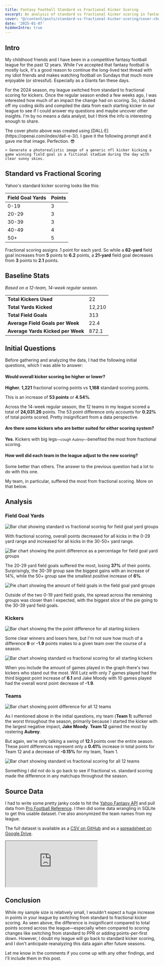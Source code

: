 ```yaml
---
title: Fantasy Football Standard vs Fractional Kicker Scoring
excerpt: An analysis of standard vs fractional kicker scoring in fantasy football for the 2024 regular season.
cover: "@/content/posts/standard-vs-fractional-kicker-scoring/cover-chatgpt-field-goal-kick.png"
date: '2025-01-07'
hiddenIntro: true
---
```



## Intro

My childhood friends and I have been in a competitive fantasy football league for the past 12 years. While I've accepted that fantasy football is mostly luck, it's a good reason to continue the long-lived text thread with my idiot friends and makes watching football on Sundays that much more enjoyable (or stressful). Especially as a Giants fan these days.

For the 2024 season, my league switched from standard to fractional scoring for kickers. Once the regular season ended a few weeks ago, I was interested how much of an impact the change had on scoring. So, I dusted off my coding skills and compiled the data from each starting kicker in our league to see if I could answer my questions and maybe uncover other insights. I'm by no means a data analyst, but I think the info is interesting enough to share.

<Aside type="aiphoto">
    The cover photo above was created using [DALL&middot;E](https://openai.com/index/dall-e-3/). I gave it the following prompt and it gave me that image. Perfection. <Emoji label="smiling face with sunglasses">😎</Emoji>
    
    > Generate a photorealistic image of a generic nfl kicker kicking a game winning field goal in a fictional stadium during the day with clear sunny skies.

</Aside>

## Standard vs Fractional Scoring

Yahoo's standard kicker scoring looks like this:

| Field Goal Yards | Points |
|------------------|--------|
| 0-19             | 3      |
| 20-29            | 3      |
| 30-39            | 3      |
| 40-49            | 4      |
| 50+              | 5      |

Fractional scoring assigns .1 point for each yard. So while a **62-yard** field goal increases from **5** points to **6.2** points, a **21-yard** field goal decreases from **3** points to **2.1** points.

## Baseline Stats

*Based on a 12-team, 14-week regular season.*

|                        |        |
|------------------------|--------|
| **Total Kickers Used** | 22     |
| **Total Yards Kicked** | 12,210 |
| **Total Field Goals**  | 313    |
| **Average Field Goals per Week** | 22.4 |
| **Average Yards Kicked per Week** | 872.1 |

## Initial Questions

Before gathering and analyzing the data, I had the following initial questions, which I was able to answer:

#### Would overall kicker scoring be higher or lower?

**Higher.** **1,221** fractional scoring points vs **1,168** standard scoring points.

This is an increase of **53 points** or **4.54%**.

Across the 14-week regular season, the 12 teams in my league scored a total of **24,031.26** points. The 53 point difference only accounts for **0.22%** of total points scored. Pretty insignificant from a data perspective.


#### Are there some kickers who are better suited for either scoring system?

**Yes**. Kickers with big legs<small>*—cough Aubrey—*</small>benefited the most from fractional scoring.

#### How well did each team in the league adjust to the new scoring?

Some better than others. The answer to the previous question had a lot to do with this one.

My team, in particular, suffered the most from fractional scoring. More on that below.

## Analysis

### Field Goal Yards

![Bar chat showing standard vs fractional scoring for field goal yard groups](@/content/posts/standard-vs-fractional-kicker-scoring/chart-fg-yard-group-points.png)

With fractional scoring, overall points decreased for all kicks in the 0-29 yard range and increased for all kicks in the 30-50+ yard range.


![Bar chart showing the point difference as a percentage for field goal yard groups](@/content/posts/standard-vs-fractional-kicker-scoring/chart-fg-yard-group-difference.png)

The 20-29 yard field goals suffered the most, losing **37%** of their points. Surprisingly, the 30-39 group saw the biggest gains with an increase of 14%, while the 50+ group saw the smallest positive increase of **6%**.

![Pie chart showing the amount of field goals in the field goal yard groups](@/content/posts/standard-vs-fractional-kicker-scoring/chart-fg-yard-group-kicks.png)

Outside of the two 0-19 yard field goals, the spread across the remaining groups was closer than I expected, with the biggest slice of the pie going to the 30-39 yard field goals.

### Kickers

![Bar chart showing the the point difference for all starting kickers](@/content/posts/standard-vs-fractional-kicker-scoring/chart-kickers-point-difference.png)

Some clear winners and losers here, but I'm not sure how much of a difference **9** or **-1.9** points makes to a given team over the course of a season.

![Bar chart showing standard vs fractional scoring for all starting kickers](@/content/posts/standard-vs-fractional-kicker-scoring/chart-kickers-standard-vs-fractional.png)

When you include the amount of games played in the graph there's two kickers who stand out the most. Will Lutz with only 7 games played had the third biggest point increase of **6.1** and Jake Moody with 10 games played had the overall worst point decrease of **-1.9**.

### Teams

![Bar chart showing point difference for all 12 teams](@/content/posts/standard-vs-fractional-kicker-scoring/chart-team-point-difference.png)

As I mentioned above in the initial questions, my team (**Team 1**) sufferred the worst throughout the season, primarily because I started the kicker with the largest negative impact, **Jake Moody**. **Team 12** gained the most by rostering **Aubrey**.

But again, we're only talking a swing of **12.1** points over the entire season. These point differences represent only a **0.41%** increase in total points for Team 12 and a decrease of **-0.15%** for my team, Team 1.

![Bar chart showing standard vs fractional scoring for all 12 teams](@/content/posts/standard-vs-fractional-kicker-scoring/chart-teams-point-totals.png)

Something I did not do is go back to see if fractional vs. standard scoring made the difference in any matchups throughout the season.

## Source Data

I had to write some pretty janky code to hit the [Yahoo Fantasy API](https://developer.yahoo.com/fantasysports/guide/) and pull data from [Pro Football Reference](https://www.pro-football-reference.com/). I then did some data wrangling in SQLite to get this usable dataset. I've also anonymized the team names from my league.

The full dataset is available as a [CSV on GitHub](https://gist.github.com/johnzanussi/d73e96cd1978b778e46e481738330be0) and as a [spreadsheet on Google Drive](https://docs.google.com/spreadsheets/d/1-x2WgvgNa-vd0z2psqc8xXnknZeJhzHLeMAChDepfVQ/edit?usp=sharing).

<iframe src="https://docs.google.com/spreadsheets/d/e/2PACX-1vRS77yj2eL7IyY6azdDBegj3LzSPULddj2lnvCrKWnBxBdltlr12dCQLpf6APUmVaCVTILbRy8iGQrv/pubhtml?gid=1599580855&amp;single=true&amp;widget=true&amp;headers=false" style={{ width: '100%', height: '800px' }} class="mb-4"></iframe>

## Conclusion

While my sample size is relatively small, I wouldn't expect a huge increase in points in your league by switching from standard to fractional kicker scoring. As seen above, the difference is insignificant compared to total points scored across the league—especially when compared to scoring changes like switching from standard to PPR or adding points-per-first down. However, I doubt my league will go back to standard kicker scoring, and I don't anticipate reanalyzing this data again after future seasons.

Let me know in the comments if you come up with any other findings, and I'll include them in this post.
